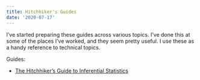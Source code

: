 ```yaml
---
title: Hitchhiker's Guides
date: '2020-07-17'
---
```



I've started preparing these guides across various topics. I've done this at some of the places I've worked, and they seem pretty useful. I use these as a handy reference to technical topics.

Guides:


- [The Hitchhiker's Guide to Inferential Statistics](/2020/07/hitchikers-guide-to-inferential-statistics/)
